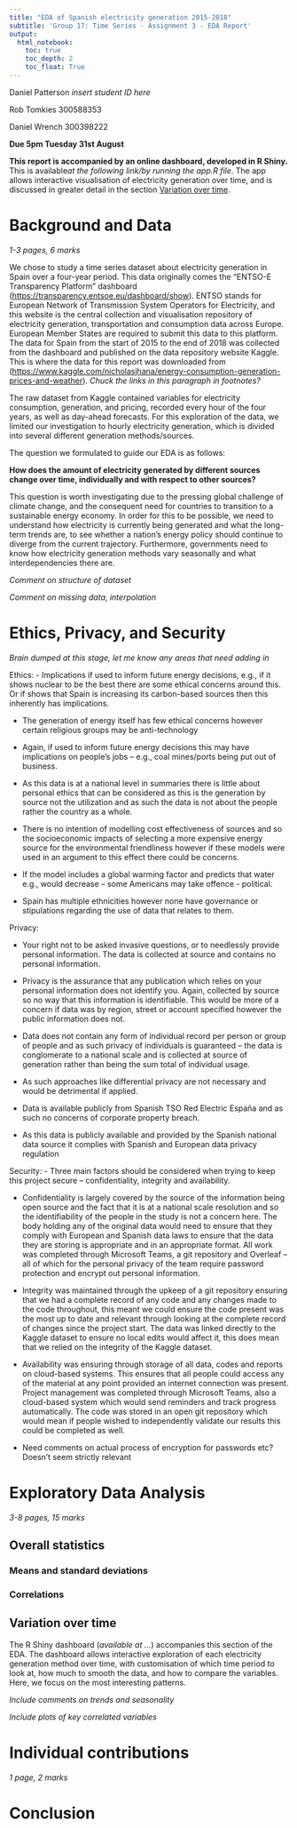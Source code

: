 ```yaml
---
title: "EDA of Spanish electricity generation 2015-2018"
subtitle: 'Group 17: Time Series - Assignment 3 - EDA Report'
output: 
  html_notebook:
    toc: true
    toc_depth: 2
    toc_float: True
---
```


Daniel Patterson *insert student ID here*

Rob Tomkies 300588353

Daniel Wrench 300398222

**Due 5pm Tuesday 31st August**

**This report is accompanied by an online dashboard, developed in R Shiny.** This is available*at the following link/by running the app.R file*. The app allows interactive visualisation of electricity generation over time, and is discussed in greater detail in the section [Variation over time].

# Background and Data

*1-3 pages, 6 marks*

We chose to study a time series dataset about electricity generation in Spain over a four-year period. This data originally comes the "ENTSO-E Transparency Platform" dashboard (<https://transparency.entsoe.eu/dashboard/show>). ENTSO stands for European Network of Transmission System Operators for Electricity, and this website is the central collection and visualisation repository of electricity generation, transportation and consumption data across Europe. European Member States are required to submit this data to this platform. The data for Spain from the start of 2015 to the end of 2018 was collected from the dashboard and published on the data repository website Kaggle. This is where the data for this report was downloaded from (<https://www.kaggle.com/nicholasjhana/energy-consumption-generation-prices-and-weather>). *Chuck the links in this paragraph in footnotes?*

The raw dataset from Kaggle contained variables for electricity consumption, generation, and pricing, recorded every hour of the four years, as well as day-ahead forecasts. For this exploration of the data, we limited our investigation to hourly electricity generation, which is divided into several different generation methods/sources.

The question we formulated to guide our EDA is as follows:

**How does the amount of electricity generated by different sources change over time, individually and with respect to other sources?**

This question is worth investigating due to the pressing global challenge of climate change, and the consequent need for countries to transition to a sustainable energy economy. In order for this to be possible, we need to understand how electricity is currently being generated and what the long-term trends are, to see whether a nation's energy policy should continue to diverge from the current trajectory. Furthermore, governments need to know how electricity generation methods vary seasonally and what interdependencies there are.

*Comment on structure of dataset*

*Comment on missing data, interpolation*

# Ethics, Privacy, and Security

*Brain dumped at this stage, let me know any areas that need adding in*

Ethics: - Implications if used to inform future energy decisions, e.g., if it shows nuclear to be the best there are some ethical concerns around this. Or if shows that Spain is increasing its carbon-based sources then this inherently has implications.

-   The generation of energy itself has few ethical concerns however certain religious groups may be anti-technology

-   Again, if used to inform future energy decisions this may have implications on people's jobs -- e.g., coal mines/ports being put out of business.

-   As this data is at a national level in summaries there is little about personal ethics that can be considered as this is the generation by source not the utilization and as such the data is not about the people rather the country as a whole.

-   There is no intention of modelling cost effectiveness of sources and so the socioeconomic impacts of selecting a more expensive energy source for the environmental friendliness however if these models were used in an argument to this effect there could be concerns.

-   If the model includes a global warming factor and predicts that water e.g., would decrease -- some Americans may take offence - political.

-   Spain has multiple ethnicities however none have governance or stipulations regarding the use of data that relates to them.

Privacy:

-   Your right not to be asked invasive questions, or to needlessly provide personal information. The data is collected at source and contains no personal information.

-   Privacy is the assurance that any publication which relies on your personal information does not identify you. Again, collected by source so no way that this information is identifiable. This would be more of a concern if data was by region, street or account specified however the public information does not.

-   Data does not contain any form of individual record per person or group of people and as such privacy of individuals is guaranteed -- the data is conglomerate to a national scale and is collected at source of generation rather than being the sum total of individual usage.

-   As such approaches like differential privacy are not necessary and would be detrimental if applied.

-   Data is available publicly from Spanish TSO Red Electric España and as such no concerns of corporate property breach.

-   As this data is publicly available and provided by the Spanish national data source it complies with Spanish and European data privacy regulation

Security: - Three main factors should be considered when trying to keep this project secure -- confidentiality, integrity and availability.

-   Confidentiality is largely covered by the source of the information being open source and the fact that it is at a national scale resolution and so the identifiability of the people in the study is not a concern here. The body holding any of the original data would need to ensure that they comply with European and Spanish data laws to ensure that the data they are storing is appropriate and in an appropriate format. All work was completed through Microsoft Teams, a git repository and Overleaf -- all of which for the personal privacy of the team require password protection and encrypt out personal information.

-   Integrity was maintained through the upkeep of a git repository ensuring that we had a complete record of any code and any changes made to the code throughout, this meant we could ensure the code present was the most up to date and relevant through looking at the complete record of changes since the project start. The data was linked directly to the Kaggle dataset to ensure no local edits would affect it, this does mean that we relied on the integrity of the Kaggle dataset.

-   Availability was ensuring through storage of all data, codes and reports on cloud-based systems. This ensures that all people could access any of the material at any point provided an internet connection was present. Project management was completed through Microsoft Teams, also a cloud-based system which would send reminders and track progress automatically. The code was stored in an open git repository which would mean if people wished to independently validate our results this could be completed as well.

-   Need comments on actual process of encryption for passwords etc? Doesn't seem strictly relevant

# Exploratory Data Analysis

*3-8 pages, 15 marks*

## Overall statistics

### Means and standard deviations

### Correlations

## Variation over time

The R Shiny dashboard (*available at ...*) accompanies this section of the EDA. The dashboard allows interactive exploration of each electricity generation method over time, with customisation of which time period to look at, how much to smooth the data, and how to compare the variables. Here, we focus on the most interesting patterns.

*Include comments on trends and seasonality*

*Include plots of key correlated variables*

# Individual contributions

*1 page, 2 marks*

# Conclusion
